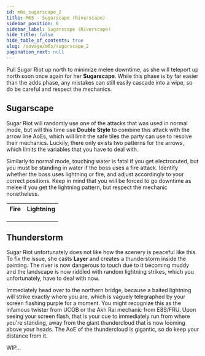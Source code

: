 ```yaml
---
id: m6s_sugarscape_2
title: M6S - Sugarscape (Riverscape)
sidebar_position: 6
sidebar_label: Sugarscape (Riverscape)
hide_title: false
hide_table_of_contents: true
slug: /savage/m6s/sugarscape_2
pagination_next: null
---
```


Pull Sugar Riot up north to minimize melee downtime, as she will teleport up north soon once again for her <strong>Sugarscape</strong>. While this phase is by far easier than the adds phase, any mistakes can still easily cascade into a wipe, so do be careful and respect the mechanics.

## Sugarscape

Sugar Riot will randomly use one of the attacks that was used in normal mode, but will this time use <strong>Double Style</strong> to combine this attack with the arrow line AoEs, which will limit the safe tiles the party can use to resolve their mechanics. Luckily, there only exists two patterns for the arrows, which limits the variables that you have to deal with.

Similarly to normal mode, touching water is fatal if you get electrocuted, but you must be standing in water if the boss uses a fire attack. Identify whether the boss uses lightning or fire, and adjust accordingly to your correct positions. Keep in mind that you will be forced to go downtime as melee if you get the lightning pattern, but respect the mechanic nonetheless.

<table>
    <tr>
        <th>Fire</th>
        <th>Lightning</th>
    </tr>
    <tr>
        <td><KittenAsset path='m6s/riverscape_doublestyle_fire1.png' /></td>
        <td><KittenAsset path='m6s/riverscape_doublestyle_lightning1.png' /></td>
    </tr>
    <tr>
        <td><KittenAsset path='m6s/riverscape_doublestyle_fire2.png' /></td>
        <td><KittenAsset path='m6s/riverscape_doublestyle_lightning2.png' /></td>
    </tr>
    <tr>
        <td><KittenAsset path='m6s/riverscape_doublestyle_fire.webm' /></td>
        <td><KittenAsset path='m6s/riverscape_doublestyle_lightning.webm' /></td>
    </tr>
</table>

## Thunderstorm

Sugar Riot unfortunately does not like how the scenery is peaceful like this. To fix the issue, she casts <strong>Layer</strong> and creates a thunderstorm inside the painting. The river is now dangerous to touch due to it becoming muddy and the landscape is now riddled with random lightning strikes, which you unfortunately, have to deal with now.

Immediately head over to the northern bridge, because a baited lightning will strike exactly where you are, which is vaguely telegraphed by your screen flashing purple for a moment. You might recognize this as the infamous twister from UCOB or the Akh Rai mechanic from E8S/FRU. Upon seeing your screen flash, that is your cue to immediately run from where you're standing, away from the giant thundercloud that is now looming above your heads. The AoE of the thundercloud is gigantic, so do keep your distance from it.

<KittenAsset path='m6s/thunderstorm_twister.webm' wrapper='div' />

WIP...